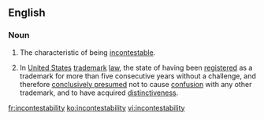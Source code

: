 ==English==
===Noun===
{{en-noun|incontestabilities}}
# The characteristic of being [[incontestable]].
# {{legal}} In [[United States]] [[trademark]] [[law]], the state of having been [[registered]] as a trademark for more than five consecutive years without a challenge, and therefore [[conclusively presumed]] not to cause [[confusion]] with any other trademark, and to have acquired [[distinctiveness]].

[[fr:incontestability]]
[[ko:incontestability]]
[[vi:incontestability]]